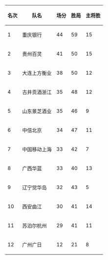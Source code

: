 {|class="wikitable"
! 名次 !! 队名 !! 场分 !! 胜局 !! 主将胜
|-
|1 || 重庆银行 || 44 || 59 ||15
|-
|2 || 贵州百灵 || 41 || 50 || 15
|-
|3 || 大连上方衡业 || 38 || 50 || 12
|-
|4 || 古井贡酒浙江 || 35 || 48 || 12
|-
|5 || 山东景芝酒业 || 35 || 46 || 9
|-
|6 || 中信北京 || 34 || 47 || 11
|-
|7 || 中国移动上海 || 33 || 42 || 7
|-
|8 ||	广西华蓝 ||	33 ||	40 ||	13
|-
|9 ||	辽宁觉华岛 ||	32 ||	43 ||	5
|-
|10 ||	西安曲江 ||	30 ||	41 ||	14
|-
|11 ||	苏泊尔杭州 ||	29 ||	41 ||	11
|-
|12 ||	广州广日 ||	12 ||	21 ||	8
|}